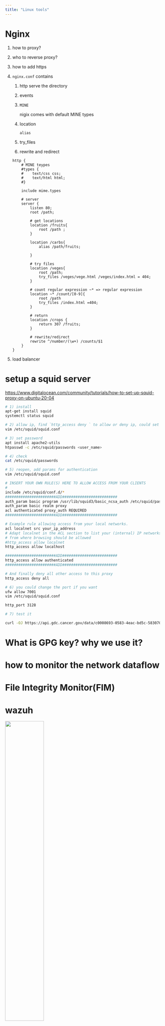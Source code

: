 ```yaml
---
title: "Linux tools"
---
```


# Nginx

1. how to proxy?

2. who to reverse proxy?

3. how to add https


1. `nginx.conf` contains

    1. http
        serve the directory

    2. events


    3. `MINE`

        nigix comes with default MINE types

    4. location

        `alias`

    5. try_files


    6. rewrite and redirect

    ```nginx
    http {
        # MINE teypes
        #types {
        #    text/css css;
        #    text/html html;
        #}

        include mime.types

        # server
        server {
            listen 80;
            root /path;

            # get locations
            location /fruits{
                root /path ;
            }

            location /carbs{
                alias /path/fruits;

            }

            # try files
            location /veges{
                root /path;
                try_files /veges/vege.html /veges/index.html = 404;
            }

            # count regular expression ~* => regular expression
            location ~* /count/[0-9]{
                root /path
                try_files /index.html =404;
            }

            # return
            location /crops {
                return 307 /fruits;
            }

            # rewrite/redirect
            rewrite ^/number/(\w+) /counts/$1
        }
    }

    ```


2. load balancer


# setup a squid server

<https://www.digitalocean.com/community/tutorials/how-to-set-up-squid-proxy-on-ubuntu-20-04>

```bash
# 1) install
apt-get install squid
systemctl status squid

# 2) allow ip, find `http_access deny ` to allow or deny ip, could set `http_access allow all`
vim /etc/squid/squid.conf

# 3) set password
apt install apache2-utils
htpasswd -c /etc/squid/passwords <user_name>

# 4) check 
cat /etc/squid/passwords

# 5) reopen, add params for authentication
vim /etc/squid/squid.conf

# INSERT YOUR OWN RULE(S) HERE TO ALLOW ACCESS FROM YOUR CLIENTS
#
include /etc/squid/conf.d/*
#######################ADD#########################
auth_param basic program /usr/lib/squid3/basic_ncsa_auth /etc/squid/passwords
auth_param basic realm proxy
acl authenticated proxy_auth REQUIRED
#######################ADD#########################

# Example rule allowing access from your local networks.
acl localnet src your_ip_address
# Adapt localnet in the ACL section to list your (internal) IP networks
# from where browsing should be allowed
#http_access allow localnet
http_access allow localhost

#######################ADD#########################
http_access allow authenticated
#######################ADD#########################

# And finally deny all other access to this proxy
http_access deny all

# 6) you could change the port if you want
ufw allow 7001
vim /etc/squid/squid.conf

http_port 3128

# 7) test it 

curl -OJ https://api.gdc.cancer.gov/data/c0008693-0583-4eac-bd5c-583070763893 --proxy "http://<user_name>:<passwd>@<address>:<port>"

```
# What is GPG key? why we use it? 

# how to monitor the network dataflow

# File Integrity Monitor(FIM)

# wazuh

<img src="https://documentation.wazuh.com/current/_images/deployment-architecture1.png" width="50%">

1. what is wazuh?

    1. https://www.youtube.com/watch?v=Hq58_yGJwHk

    2. thread detection, prevention and response

2. features

    * FIM

    * ...

3. how it works?

    wazuh-agent: send message to server

    wazuh-server: recevie message from agents and anlyze it

    Elastic stack: Kibana,Elasticsearch


## how to install? 

* all in one

* Distributed


https://socfortress.medium.com/installing-the-new-wazuh-version-4-4-the-socfortress-way-ea3a8030d94b


### Wazuh Indexer

what is memory locking?


### Wazuh Dashboard


### Graylog

### Wazuh Manager

# ftp download script

# aspera

